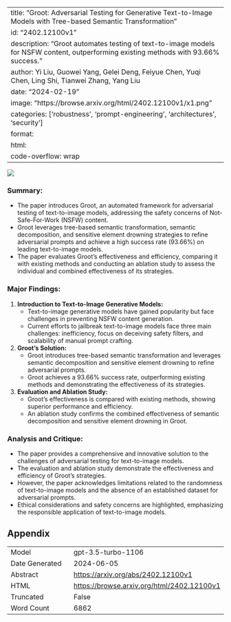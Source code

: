 
---
title: "Groot: Adversarial Testing for Generative Text-to-Image Models with Tree-based Semantic Transformation"
id: "2402.12100v1"
description: "Groot automates testing of text-to-image models for NSFW content, outperforming existing methods with 93.66% success."
author: Yi Liu, Guowei Yang, Gelei Deng, Feiyue Chen, Yuqi Chen, Ling Shi, Tianwei Zhang, Yang Liu
date: "2024-02-19"
image: "https://browse.arxiv.org/html/2402.12100v1/x1.png"
categories: ['robustness', 'prompt-engineering', 'architectures', 'security']
format:
  html:
    code-overflow: wrap
---

![](https://browse.arxiv.org/html/2402.12100v1/x1.png)

### Summary:
- The paper introduces Groot, an automated framework for adversarial testing of text-to-image models, addressing the safety concerns of Not-Safe-For-Work (NSFW) content.
- Groot leverages tree-based semantic transformation, semantic decomposition, and sensitive element drowning strategies to refine adversarial prompts and achieve a high success rate (93.66%) on leading text-to-image models.
- The paper evaluates Groot's effectiveness and efficiency, comparing it with existing methods and conducting an ablation study to assess the individual and combined effectiveness of its strategies.

### Major Findings:
1. **Introduction to Text-to-Image Generative Models:**
   - Text-to-image generative models have gained popularity but face challenges in preventing NSFW content generation.
   - Current efforts to jailbreak text-to-image models face three main challenges: inefficiency, focus on deceiving safety filters, and scalability of manual prompt crafting.

2. **Groot's Solution:**
   - Groot introduces tree-based semantic transformation and leverages semantic decomposition and sensitive element drowning to refine adversarial prompts.
   - Groot achieves a 93.66% success rate, outperforming existing methods and demonstrating the effectiveness of its strategies.

3. **Evaluation and Ablation Study:**
   - Groot's effectiveness is compared with existing methods, showing superior performance and efficiency.
   - An ablation study confirms the combined effectiveness of semantic decomposition and sensitive element drowning in Groot.

### Analysis and Critique:
- The paper provides a comprehensive and innovative solution to the challenges of adversarial testing for text-to-image models.
- The evaluation and ablation study demonstrate the effectiveness and efficiency of Groot's strategies.
- However, the paper acknowledges limitations related to the randomness of text-to-image models and the absence of an established dataset for adversarial prompts.
- Ethical considerations and safety concerns are highlighted, emphasizing the responsible application of text-to-image models.

## Appendix

|          |          |
|----------|----------|
| Model     | gpt-3.5-turbo-1106       |
| Date Generated     | 2024-06-05       |
| Abstract | [https://arxiv.org/abs/2402.12100v1](https://arxiv.org/abs/2402.12100v1)        |
| HTML     | [https://browse.arxiv.org/html/2402.12100v1](https://browse.arxiv.org/html/2402.12100v1)       |
| Truncated       | False       |
| Word Count       | 6862       |